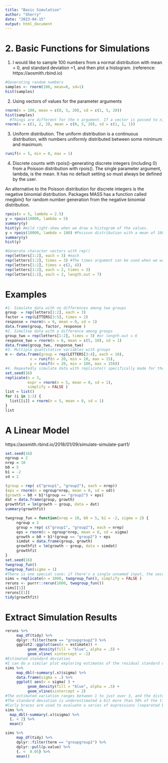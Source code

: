 ```yaml
---
title: "Basic Simulation"
author: "Sherry"
date: "2023-04-15"
output: html_document
---
```


# 2. Basic Functions for Simulations 
1) I would like to sample 100 numbers from a normal distribution with mean = 0, and standard deviation =1, and then plot a histogram.
(reference: https://aosmith.rbind.io)
```r
#Generating random numbers
samples <- rnorm(100, mean=0, sd=1)
hist(samples)
```

2) Using vectors of values for the parameter arguments
```r
rnorm(n = 100, mean = c(0, 5, 20), sd = c(1, 5, 20))
hist(samples)
  #Things are different for the n argument. If a vector is passed to n, the length of that vector is taken to be the number required (see Arguments section of documentation for details). Here’s an example. Since the vector for n is length 3, we only get 3 values.This has caught me before, as I would expect this code to give me different numbers per group instead of ignoring the information in the vector.
rnorm(n = c(1, 2, 3), mean = c(0, 5, 20), sd = c(1, 1, 1))
```

3) Uniform distribution. The uniform distribution is a continuous distribution, with numbers uniformly distributed between some minimum and maximum.
```r
runif(n = 5, min = 0, max = 1)
```
4) Discrete counts with rpois()-generating discrete integers (including 0) from a Poisson distribution with rpois().
The single parameter argument, lambda, is the mean. It has no default setting so must always be defined by the user.

An alternative to the Poisson distribution for discrete integers is the negative binomial distribution. Packages MASS has a function called rnegbin() for random number generation from the negative binomial distribution.
```r
rpois(n = 5, lambda = 2.5)
y = rpois(10000, lambda = 5)
summary(y)
hist(y) #mild right-skew when we draw a histogram of the values.
y = rpois(10000, lambda = 100) #Poisson distribution with a mean of 100. The range of values is pretty narrow; there are no values even remotely close to 0, and distribution is now pretty symmetric.
summary(y)
hist(y) 

#Generate character vectors with rep()
rep(letters[1:2], each = 3) #each 
rep(letters[1:2], times = 3) #The times argument can be used when we want to repeat the whole vector rather than repeating it element-wise.
rep(letters[1:2], times = c(2, 4))
rep(letters[1:2], each = 2, times = 3)
rep(letters[1:2], each = 2, length.out = 7)
```

# Examples
```r
#1. Simulate data with no differences among two groups
group  = rep(letters[1:2], each = 3)
factor = rep(LETTERS[3:5], times = 2)
response = rnorm(n = 6, mean = 0, sd = 1) 
data.frame(group, factor, response )
#2. Simultae data with a difference among groups
group_two = rep(letters[1:2], times = 3) #or length.out = 6
response_two = rnorm(n = 6, mean = c(5, 10), sd = 1)
data.frame(group_two, response_two)
#3. Multiple quantitative variables with groups
m <- data.frame(group = rep(LETTERS[3:4], each = 10), 
           x = runif(n = 20, min = 10, max = 15),
           y = runif(n = 20, min = 100, max = 150))
#4. Repeatedly simulate data with replicate() specifically made for the repeated evaluation of an expression (which will usually involve random number generation).
set.seed(16) 
replicate(n = 3, 
          expr = rnorm(n = 5, mean = 0, sd = 1), 
          simplify = FALSE )
list = list()
for (i in 1:3) {
  list[[i]] = rnorm(n = 5, mean = 0, sd = 1)
}
list
```

# A Linear Model 
https://aosmith.rbind.io/2018/01/09/simulate-simulate-part1/
```r
set.seed(16)
ngroup = 2
nrep = 10
b0 = 5
b1 = -2
sd = 2

(group = rep( c("group1", "group2"), each = nrep))
(eps = rnorm(n = ngroup*nrep, mean = 0, sd = sd)) 
(growth = b0 + b1*(group == "group2") + eps)
dat = data.frame(group, growth)
growthfit = lm(growth ~ group, data = dat)
summary(growthfit)

twogroup_fun = function(nrep = 10, b0 = 5, b1 = -2, sigma = 2) {
     ngroup = 2
     group = rep( c("group1", "group2"), each = nrep)
     eps = rnorm(n = ngroup*nrep, mean = 0, sd = sigma)
     growth = b0 + b1*(group == "group2") + eps
     simdat = data.frame(group, growth)
     growthfit = lm(growth ~ group, data = simdat)
     growthfit
}
set.seed(16)
twogroup_fun()
twogroup_fun(sigma = 1)
#There is one special case: if there's a single unnamed input, the second level list will be dropped. In this case, rerun(n, x) behaves like replicate(n, x, simplify = FALSE).
sims = replicate(n = 1000, twogroup_fun(), simplify = FALSE )
reruns <- purrr::rerun(1000, twogroup_fun()) 
sims[[1]]
reruns[[1]]
tidy(growthfit)
```

# Extract Simulation Results
```r
reruns %>%
     map_df(tidy) %>% 
     dplyr::filter(term == "groupgroup2") %>%
     ggplot2::ggplot(aes(x = estimate)) +
          geom_density(fill = "blue", alpha = .5) +
          geom_vline( xintercept = -2)
#Estimated standard deviation
#I can do a similar plot exploring estimates of the residual standard deviation. In this case I extract sigma from the model object and put it in a data.frame to plot the distribution with a density plot.
sims %>%
     map_dbl(~summary(.x)$sigma) %>%
     data.frame(sigma = .) %>%
     ggplot( aes(x = sigma) ) +
          geom_density(fill = "blue", alpha = .5) +
          geom_vline(xintercept = 2)
#The estimated variation ranges between 1 to just over 3, and the distribution is roughly centered on the true value of 2. Like with the coefficient above, the model performs pretty well on average but any single model can have a biased estimate of the standard deviation.
#The standard deviation is underestimated a bit more than 50% of the time. This is not uncommon.
#Curly braces are used to evaluate a series of expressions (separated by new lines or semicolons) and return only the last expression: f <- function() {x <- 1; y <- 2; x + y}
sims %>%
  map_dbl(~summary(.x)$sigma) %>%
  {. < 2} %>%
  mean()

sims %>%
     map_df(tidy) %>%
     dplyr::filter(term == "groupgroup2") %>%
     dplyr::pull(p.value) %>%
     {. <  0.05} %>%
     mean()
```
